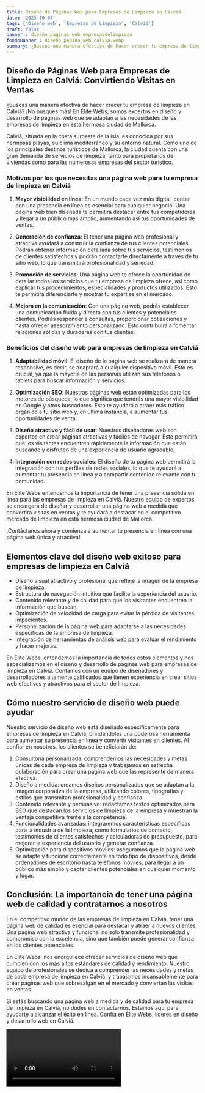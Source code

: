 ```yaml
---
title: Diseño de Páginas Web para Empresas de Limpieza en Calviá
date: '2023-10-04'
tags: ['Diseño web', 'Empresas de Limpieza', 'Calviá']
draft: false
banner : diseño_paginas_web_empresasdelimpieza
fondoBanner : diseño_pagina_web_calviá.webp
summary: ¿Buscas una manera efectiva de hacer crecer tu empresa de limpieza en Calviá? ¡No busques más! En Élite Webs, somos expertos en diseño y desarrollo de páginas web que se adaptan a las necesidades de las empresas de limpieza en esta hermosa ciudad de Mallorca.
---
```


## **Diseño de Páginas Web para Empresas de Limpieza en Calviá: Convirtiendo Visitas en Ventas**

¿Buscas una manera efectiva de hacer crecer tu empresa de limpieza en Calviá? ¡No busques más! En Élite Webs, somos expertos en diseño y desarrollo de páginas web que se adaptan a las necesidades de las empresas de limpieza en esta hermosa ciudad de Mallorca.

Calviá, situada en la costa suroeste de la isla, es conocida por sus hermosas playas, su clima mediterráneo y su entorno natural. Como uno de los principales destinos turísticos de Mallorca, la ciudad cuenta con una gran demanda de servicios de limpieza, tanto para propietarios de viviendas como para las numerosas empresas del sector turístico.

### **Motivos por los que necesitas una página web para tu empresa de limpieza en Calviá**

1. **Mayor visibilidad en línea**: En un mundo cada vez más digital, contar con una presencia en línea es esencial para cualquier negocio. Una página web bien diseñada te permitirá destacar entre tus competidores y llegar a un público más amplio, aumentando así tus oportunidades de ventas.

2. **Generación de confianza**: El tener una página web profesional y atractiva ayudará a construir la confianza de tus clientes potenciales. Podrán obtener información detallada sobre tus servicios, testimonios de clientes satisfechos y podrán contactarte directamente a través de tu sitio web, lo que transmitirá profesionalidad y seriedad.

3. **Promoción de servicios**: Una página web te ofrece la oportunidad de detallar todos los servicios que tu empresa de limpieza ofrece, así como explicar tus procedimientos, especialidades y productos utilizados. Esto te permitirá diferenciarte y mostrar tu expertise en el mercado.

4. **Mejora en la comunicación**: Con una página web, podrás establecer una comunicación fluida y directa con tus clientes y potenciales clientes. Podrás responder a consultas, proporcionar cotizaciones y hasta ofrecer asesoramiento personalizado. Esto contribuirá a fomentar relaciones sólidas y duraderas con tus clientes.

### **Beneficios del diseño web para empresas de limpieza en Calviá**

1. **Adaptabilidad móvil**: El diseño de la página web se realizará de manera responsive, es decir, se adaptará a cualquier dispositivo móvil. Esto es crucial, ya que la mayoría de las personas utilizan sus teléfonos o tablets para buscar información y servicios.

2. **Optimización SEO**: Nuestras páginas web están optimizadas para los motores de búsqueda, lo que significa que tendrás una mayor visibilidad en Google y otros buscadores. Esto te ayudará a atraer más tráfico orgánico a tu sitio web y, en última instancia, a aumentar tus oportunidades de venta.

3. **Diseño atractivo y fácil de usar**: Nuestros diseñadores web son expertos en crear páginas atractivas y fáciles de navegar. Esto permitirá que los visitantes encuentren rápidamente la información que están buscando y disfruten de una experiencia de usuario agradable.

4. **Integración con redes sociales**: El diseño de tu página web permitirá la integración con tus perfiles de redes sociales, lo que te ayudará a aumentar tu presencia en línea y a compartir contenido relevante con tu comunidad.

En Élite Webs entendemos la importancia de tener una presencia sólida en línea para las empresas de limpieza en Calviá. Nuestro equipo de expertos se encargará de diseñar y desarrollar una página web a medida que convertirá visitas en ventas y te ayudará a destacar en el competitivo mercado de limpieza en esta hermosa ciudad de Mallorca.

¡Contáctanos ahora y comienza a aumentar tu presencia en línea con una página web única y atractiva!

<GifSeo />

<Cta />

## Elementos clave del diseño web exitoso para empresas de limpieza en Calviá

- Diseño visual atractivo y profesional que refleje la imagen de la empresa de limpieza.
- Estructura de navegación intuitiva que facilite la experiencia del usuario.
- Contenido relevante y de calidad para que los visitantes encuentren la información que buscan.
- Optimización de velocidad de carga para evitar la pérdida de visitantes impacientes.
- Personalización de la página web para adaptarse a las necesidades específicas de la empresa de limpieza.
- Integración de herramientas de análisis web para evaluar el rendimiento y hacer mejoras.

En Élite Webs, entendemos la importancia de todos estos elementos y nos especializamos en el diseño y desarrollo de páginas web para empresas de limpieza en Calviá. Contamos con un equipo de diseñadores y desarrolladores altamente calificados que tienen experiencia en crear sitios web efectivos y atractivos para el sector de limpieza.

## Cómo nuestro servicio de diseño web puede ayudar

Nuestro servicio de diseño web está diseñado específicamente para empresas de limpieza en Calviá, brindándoles una poderosa herramienta para aumentar su presencia en línea y convertir visitantes en clientes. Al confiar en nosotros, los clientes se beneficiarán de:

1. Consultoría personalizada: comprendemos las necesidades y metas únicas de cada empresa de limpieza y trabajamos en estrecha colaboración para crear una página web que las represente de manera efectiva.
2. Diseño a medida: creamos diseños personalizados que se adaptan a la imagen corporativa de la empresa, utilizando colores, tipografías y estilos que transmitan profesionalidad y confianza.
3. Contenido relevante y persuasivo: redactamos textos optimizados para SEO que destacan los servicios de limpieza de la empresa y muestran la ventaja competitiva frente a la competencia.
4. Funcionalidades avanzadas: integraremos características específicas para la industria de la limpieza, como formularios de contacto, testimonios de clientes satisfechos y calculadoras de presupuesto, para mejorar la experiencia del usuario y generar confianza.
5. Optimización para dispositivos móviles: aseguramos que la página web se adapte y funcione correctamente en todo tipo de dispositivos, desde ordenadores de escritorio hasta teléfonos móviles, para llegar a un público más amplio y captar clientes potenciales en cualquier momento y lugar.

## Conclusión: La importancia de tener una página web de calidad y contratarnos a nosotros

En el competitivo mundo de las empresas de limpieza en Calviá, tener una página web de calidad es esencial para destacar y atraer a nuevos clientes. Una página web atractiva y funcional no solo transmite profesionalidad y compromiso con la excelencia, sino que también puede generar confianza en los clientes potenciales.

En Élite Webs, nos enorgullece ofrecer servicios de diseño web que cumplen con los más altos estándares de calidad y rendimiento. Nuestro equipo de profesionales se dedica a comprender las necesidades y metas de cada empresa de limpieza en Calviá, y trabajamos incansablemente para crear páginas web que sobresalgan en el mercado y conviertan las visitas en ventas.

Si estás buscando una página web a medida y de calidad para tu empresa de limpieza en Calviá, no dudes en contactarnos. Estamos aquí para ayudarte a alcanzar el éxito en línea. Confía en Élite Webs, líderes en diseño y desarrollo web en Calviá.

<Video />

<CtaBot job='Empresas de Limpieza' city='Calviá'/>

<Gmaps query='Calviá+españa+maps' />